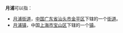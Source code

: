 '''月浦'''可以指：
*[[月浦街道|月浦街道]]，[[中华人民共和国|中国]][[广东省|广东省]][[汕头市|汕头市]][[金平区|金平区]]下辖的一个[[街道_(行政区划)|街道]]。
*[[月浦镇|月浦镇]]，中国[[上海市|上海市]][[宝山区_(上海市)|宝山区]]下辖的一个[[镇|镇]]。
{{disambig|Cat=二字中國地名消歧義}}